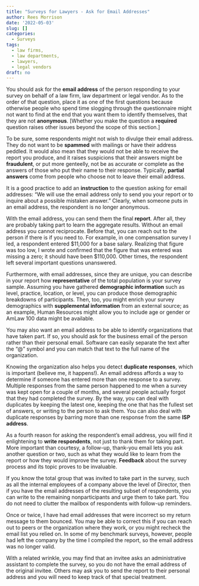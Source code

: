 ```yaml
---
title: "Surveys for Lawyers - Ask for Email Addresses"
author: Rees Morrison 
date: '2022-05-03'
slug: []
categories:
  - Surveys
tags:
  - law firms, 
  - law departments, 
  - lawyers, 
  - legal vendors
draft: no 
---
```


You should ask for the **email address** of the person responding to your survey on behalf of a law firm, law department or legal vendor.  As to the order of that question, place it as one of the first questions because otherwise people who spend time slogging through the questionnaire might not want to find at the end that you want them to identify themselves, that they are not **anonymous**.   [Whether you make the question a **required** question raises other issues beyond the scope of this section.]

<!--more-->

To be sure, some respondents might not wish to divulge their email address.  They do not want to be **spammed** with mailings or have their address peddled.  It would also mean that they would not be able to receive the report you produce, and it raises suspicions that their answers might be **fraudulent**, or put more genteelly, not be as accurate or complete as the answers of those who put their name to their response.  Typically, **partial answers** come from people who choose not to leave their email address.

It is a good practice to add an **instruction** to the question asking for email addresses: “We will use the email address only to send you your report or to inquire about a possible mistaken answer.”  Clearly, when someone puts in an email address, the respondent is no longer anonymous.

With the email address, you can send them the final **report**.  After all, they are probably taking part to learn the aggregate results.  Without an email address you cannot reciprocate.
Before that, you can reach out to the person if there is if you need to.  For example, in one compensation survey I led, a respondent entered \$11,000 for a base salary.  Realizing that figure was too low, I wrote and confirmed that the figure that was entered was missing a zero; it should have been \$110,000.  Other times, the respondent left several important questions unanswered.

Furthermore, with email addresses, since they are unique, you can describe in your report how **representative** of the total population is your survey sample.  Assuming you have gathered **demographic information** such as level, practice, location, or level, you can produce those demographic breakdowns of participants.  Then, too, you might enrich your survey demographics with **supplemental information** from an external source; as an example, Human Resources might allow you to include age or gender or AmLaw 100 data might be available.

You may also want an email address to be able to identify organizations that have taken part.  If so, you should ask for the business email of the person rather than their personal email.  Software can easily separate the text after the “@” symbol and you can match that text to the full name of the organization.

Knowing the organization also helps you detect **duplicate responses**, which is important (believe me, it happens!).  An email address affords a way to determine if someone has entered more than one response to a survey.  Multiple responses from the same person happened to me when a survey was kept open for a couple of months, and several people actually forgot that they had completed the survey.  By the way, you can deal with duplicates by keeping the latest one, keeping the one that has the fullest set of answers, or writing to the person to ask them.  You can also deal with duplicate responses by barring more than one response from the same **ISP address**.

As a fourth reason for asking the respondent’s email address, you will find it enlightening to **write respondents**, not just to thank them for taking part.  More important than courtesy, a follow-up, thank-you email lets you ask another question or two, such as what they would like to learn from the report or how they would improve the survey.  **Feedback** about the survey process and its topic proves to be invaluable.

If you know the total group that was invited to take part in the survey, such as all the internal employees of a company above the level of Director, then if you have the email addresses of the resulting subset of respondents, you can write to the remaining nonparticipants and urge them to take part.  You do not need to clutter the mailbox of respondents with follow-up reminders.

Once or twice, I have had email addresses that were incorrect so my return message to them bounced.  You may be able to correct this if you can reach out to peers or the organization where they work, or you might recheck the email list you relied on.  In some of my benchmark surveys, however, people had left the company by the time I compiled the report, so the email address was no longer valid.

With a related wrinkle, you may find that an invitee asks an administrative assistant to complete the survey, so you do not have the email address of the original invitee.  Others may ask you to send the report to their personal address and you will need to keep track of that special treatment.

<!-- Book: 2 Type Response Data from Survey Posts Plan.xlsx -->
